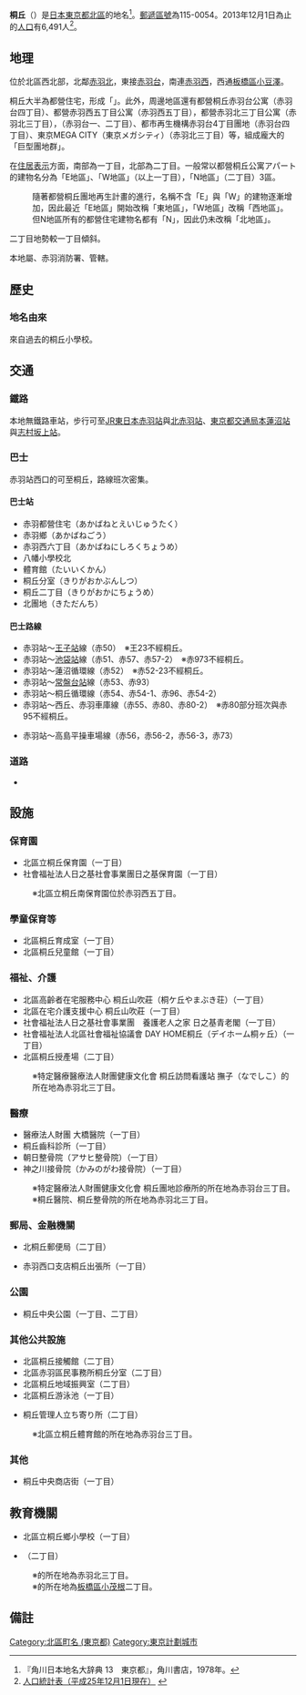 {{Pathnav|日本|東京都|[[北區_(東京都)|北區]]|'''桐丘'''|hide=y|frame=1}}
{{Infobox Settlement
|official_name = 桐丘
|native_name = 桐ケ丘
|settlement_type = [[町|町]]
|image_skyline =
|imagesize =
|image_caption =
|image_flag =
|image_seal =
| image_map =
| map_caption =
| pushpin_map =
|subdivision_type = [[國家|國家]]
|subdivision_name = [[File:Flag_of_Japan.svg|border]] [[日本|日本]]
|subdivision_type1 = [[都道府縣|都道府縣]]
|subdivision_name1 = [[File:Flag_of_Tokyo_Prefecture.svg|25px]] [[東京都|東京都]]
|subdivision_type2 = [[東京都區部|特別區]]
|subdivision_name2 = [[File:Flag_of_Kita,_Tokyo.svg|25px]] [[北區_(東京都)|北區]]
|established_title =
|established_date =
|government_type =
|leader_title =
|leader_name =
|area_magnitude =
|area_total_sq_mi =
|area_total_km2 =
|area_land_sq_mi =
|area_land_km2 =
|area_urban_sq_mi =
|area_urban_km2 =
|area_metro_km2 =
|area_metro_sq_mi =
|population_as_of= 2013年（平成25年）12月1日
|population_footnotes = 
|population_total = 6491
|population_urban =
|population_metro =
|population_density_sq_mi =
|population_density_km2 =
| timezone = [[日本標準時間|JST]]
| utc_offset = +9
|timezone_DST =
|utc_offset_DST =
|latd=|latm=|lats=|latNS=
|longd=|longm=|longs=|longEW=
|elevation_footnotes=
|elevation_m =
|elevation_ft =
|postal_code_type = [[郵遞區號|郵遞區號]]
|postal_code = 115-0054
|area_code =
|website =
|footnotes =
}}
'''桐丘'''（{{jpn|j=桐ケ丘|hg=きりがおか|rm=Kirigaoka|f=y}}）是[[日本|日本]][[東京都|東京都]][[北區_(東京都)|北區]]的地名<ref name="kado">『角川日本地名大辞典 13　東京都』，角川書店，1978年。</ref>。[[郵遞區號|郵遞區號]]為115-0054。2013年12月1日為止的[[人口|人口]]有6,491人<ref>[http://www.city.kita.tokyo.jp/docs/digital/1008/atts/100854/attachment/attachment.xls 人口統計表（平成25年12月1日現在）] {{webarchive|url=https://web.archive.org/web/20131215102347/http://www.city.kita.tokyo.jp/docs/digital/1008/atts/100854/attachment/attachment.xls |date=2013-12-15 }}</ref>。

== 地理 ==
位於北區西北部，北鄰[[赤羽北|赤羽北]]，東接[[赤羽台|赤羽台]]，南連[[赤羽西|赤羽西]]，西通[[小豆澤|板橋區小豆澤]]。

桐丘大半為都營住宅，形成「{{link-ja|巨型團地|マンモス団地}}」。此外，周邊地區還有都營桐丘赤羽台公寓（赤羽台四丁目）、都營赤羽西五丁目公寓（赤羽西五丁目），都營赤羽北三丁目公寓（赤羽北三丁目），{{link-ja|赤羽台團地|赤羽台団地|都市再生機構赤羽台團地}}（赤羽台一、二丁目）、都市再生機構赤羽台4丁目團地（赤羽台四丁目）、東京MEGA CITY（東京メガシティ）（赤羽北三丁目）等，組成龐大的「巨型團地群」。

在[[住居表示|住居表示]]方面，南部為一丁目，北部為二丁目。一般常以都營桐丘公寓アパート的建物名分為「E地區」、「W地區」（以上一丁目），「N地區」（二丁目）3區。
: 隨著都營桐丘團地再生計畫的進行，名稱不含「E」與「W」的建物逐漸增加，因此最近「E地區」開始改稱「東地區」，「W地區」改稱「西地區」。
: 但N地區所有的都營住宅建物名都有「N」，因此仍未改稱「北地區」。

二丁目地勢較一丁目傾斜。

本地屬{{link-ja|赤羽警察署|赤羽警察署}}、赤羽消防署、{{link-ja|赤羽郵便局|赤羽郵便局}}管轄。

== 歷史 ==
===地名由來===
來自過去的桐丘小學校。

== 交通 ==
=== 鐵路 ===
本地無鐵路車站，步行可至[[東日本旅客鐵道|JR東日本]][[赤羽站|赤羽站]]與[[北赤羽站|北赤羽站]]、[[東京都交通局|東京都交通局]][[本蓮沼站|本蓮沼站]]與[[志村坂上站|志村坂上站]]。

=== 巴士 ===
赤羽站西口的{{link-ja|國際興業巴士|国際興業バス}}可至桐丘，路線班次密集。

==== 巴士站 ====
*赤羽都營住宅（あかばねとえいじゅうたく）
*赤羽鄉（あかばねごう）
*赤羽西六丁目（あかばねにしろくちょうめ）
*八幡小學校北
*體育館（たいいくかん）
*桐丘分室（きりがおかぶんしつ）
*桐丘二丁目（きりがおかにちょうめ）
*北團地（きただんち）

==== 巴士路線 ====
*赤羽站～[[王子站|王子站]]線（赤50）　※王23不經桐丘。
*赤羽站～[[池袋站|池袋站]]線（赤51、赤57、赤57-2）　※赤973不經桐丘。
*赤羽站～蓮沼循環線（赤52）　※赤52-23不經桐丘。
*赤羽站～[[常盤台站_(東京都)|常盤台站]]線（赤53、赤93）
*赤羽站～桐丘循環線（赤54、赤54-1、赤96、赤54-2）
*赤羽站～西丘、赤羽車庫線（赤55、赤80、赤80-2）　※赤80部分班次與赤95不經桐丘。

*赤羽站～高島平操車場線（赤56，赤56-2，赤56-3，赤73）

=== 道路 ===
*{{link-ja|東京都道445號常盤台赤羽線|東京都道445号常盤台赤羽線}}

== 設施 ==
=== 保育園 ===
*北區立桐丘保育園（一丁目）
*社會福祉法人日之基社會事業團日之基保育園（一丁目）
:※北區立桐丘南保育園位於赤羽西五丁目。

=== 學童保育等 ===
*北區桐丘育成室（一丁目）
*北區桐丘兒童館（一丁目）
=== 福祉、介護 ===
*北區高齡者在宅服務中心 桐丘山吹莊（桐ケ丘やまぶき荘）（一丁目）
*北區在宅介護支援中心 桐丘山吹莊（一丁目）
*社會福祉法人日之基社會事業團　養護老人之家 日之基青老閣（一丁目）
*社會福祉法人北區社會福祉協議會 DAY HOME桐丘（デイホーム桐ヶ丘）（一丁目）
*北區桐丘授產場（二丁目）
:※特定醫療醫療法人財團健康文化會 桐丘訪問看護站 撫子（なでしこ）的所在地為赤羽北三丁目。

=== 醫療 ===
*醫療法人財團 大橋醫院（一丁目）
*桐丘齒科診所（一丁目）
*朝日整骨院（アサヒ整骨院）（一丁目）
*神之川接骨院（かみのがわ接骨院）（一丁目）
:※特定醫療法人財團健康文化會 桐丘團地診療所的所在地為赤羽台三丁目。
:※桐丘醫院、桐丘整骨院的所在地為赤羽北三丁目。

=== 郵局、金融機關 ===
*北桐丘郵便局（二丁目）
*{{link-ja|城北信用金庫|城北信用金庫}}赤羽西口支店桐丘出張所（一丁目）

=== 公園 ===
*桐丘中央公園（一丁目、二丁目）

=== 其他公共設施 ===
*北區桐丘接觸館（二丁目）
*北區赤羽區民事務所桐丘分室（二丁目）
*北區桐丘地域振興室（二丁目）
*北區桐丘游泳池（一丁目）
*{{link-ja|東京都住宅供給公社|東京都住宅供給公社}}桐丘管理人立ち寄り所（二丁目）
:※北區立桐丘體育館的所在地為赤羽台三丁目。

=== 其他 ===
*桐丘中央商店街（一丁目）

== 教育機關 ==
*北區立桐丘鄉小學校（一丁目）
*{{link-ja|北區立桐丘中學校|北區立桐ケ丘中学校}}（二丁目）
:※{{link-ja|東京都立桐丘高等學校|東京都立桐ヶ丘高等学校}}的所在地為赤羽北三丁目。
:※{{link-ja|筑波大學附屬桐丘特別支援學校|筑波大学附属桐が丘特別支援学校}}的所在地為[[小茂根|板橋區小茂根]]二丁目。

== 備註 ==
{{reflist}}

{{東京都北區的町名}}
{{DEFAULTSORT:Kirigaoka}}
[[Category:北區町名_(東京都)|Category:北區町名 (東京都)]]
[[Category:東京計劃城市|Category:東京計劃城市]]